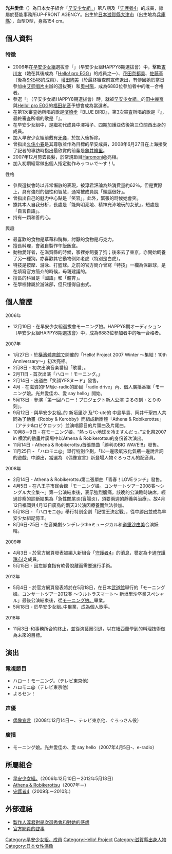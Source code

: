 {{BLP unsourced|time=2020-04-10T00:13:45+00:00}}
{{藝人
|姓名 = 光井愛佳
|類型 = 女歌手
|圖片 = Morning Musume 20100703 Japan Expo 06.jpg
|imagesize = 250px
|圖片簡介 = 2010年
|英文名 = Mitsui Aika
|出生日期 ={{Birth_date_and_age|1993|1|12}}
|出生地點 = {{JPN}}[[滋賀縣|滋賀縣]][[大津市|大津市]]
|音樂類型 = 日本流行音樂
|職業 = [[歌手|歌手]]
|活躍年代 = 2006年－2018年
|相關團體 = [[早安少女組|早安少女組]]（2006年－，第八期成員）<br/>Athena & Robikerottsu（2007年）<br/>[[守護者4|守護者4]]（2009年－）<br/>Tanpopo#（2009年－）
|網站 = [http://www.helloproject.com/artist/01/15/index.html 官方網站個人資料頁]
}}
{{japanese|japanese=光井愛佳|kana=みついあいか|romaji=Mitsui Aika}}

'''光井愛佳'''（{{bd|1993年|1月12日}}）為日本女子組合「[[早安少女組。|早安少女組。]]」第八期及「[[守護者4|守護者4]]」的成員，隸屬於藝能事務所UP-FRONT AGENCY。出生於[[日本|日本]][[滋賀縣|滋賀縣]][[大津市|大津市]]（出生地為[[兵庫縣|兵庫縣]]），血型O型，身高154 cm。

== 個人資料 ==
=== 特徵 ===
*2006年在[[早安少女組|早安少女組]]選拔會「{{lang|ja|モーニング娘。HAPPY8期オーディション}}」（早安少女組HAPPY8期選拔會）中，擊敗[[吉川友|吉川友]]（她在其後成為「[[Hello_Pro_Egg|Hello! pro EGG]]」的成員之一）、[[花田奈都美|花田奈都美]]、[[佐藤堇|佐藤堇]]（後為[[SKE48|SKE48]]的成員）、[[增田絢美|增田絢美]]（於最終審查前宣佈退出，有傳因她於當日參加由[[艾迴唱片|艾迴唱片]]主辦的選拔賽）和[[奧村陽|奧村陽]]，成為6883位參加者中的唯一合格者。
*參選「{{lang|ja|モーニング娘。HAPPY8期オーディション}}」（早安少女組HAPPY8期選拔會）時，就被[[早安少女組。|早安少女組。]]的[[田中麗奈_(早安少女組)|田中麗奈]]與[[Hello!_pro_EGG|Hello! pro EGG]]的[[福田花音|福田花音]]予想會成為當選者。
*在第1次審査她所唱的歌是[[濱崎步|濱崎步]]『BLUE BIRD』，第3次審査所唱的歌是『{{lang|ja|ふるさと}}』，最終審査所唱的歌是『{{lang|ja|大阪 恋の歌}}』。 
*在早安少女組中，是繼初代成員中澤裕子、四期加護亞依後第三位關西出身的成員。
*加入早安少女組前戴有[[牙套|牙套]]，於加入後拆除。 
*曾指出[[久住小春|久住小春]]是其尊敬並作為目標的早安成員，2008年6月27日在上海接受了記者的專訪時指出最欣賞的前輩是[[龜井繪里|龜井繪里]]。
*2007年12月剪去長髮，於常規節目[[Haromoni@|Haromoni@]]亮相。
*加入初期經常做出個人指定動作みっつぃで～す！!。

;性格
*參與選拔會時以非常懶散的表現，被淳君評論為熱消費量約62％。但是實際上，具有強烈的個性和智慧，通常被成員說「頭腦很好」。
*曾指出自己的魅力中心點是「笑容」。此外，緊張的時候她會笑。
*據其本人自我分析，長處是「能夠明亮地、精神充沛地玩的女孩」，短處是「自言自語」。 
*持有一顆和善的心。

;興趣
*最喜歡的食物是草莓和醃梅，討厭的食物是巧克力。
*擅長料理，會親自製作午飯飯盒。
*動物愛好者，在滋賀縣的時候，家裡亦飼養了狗；後來去了東京，亦開始飼養了另一種狗。亦喜歡其它動物例如老虎（特別是白虎）。
*特技是按摩、游泳、打籃球。之前的官方簡介曾寫「特技」一欄為保齡球，是在填寫官方簡介的時候，母親建議的。
*擅長的科目是「國語」和「體育」。
*在學校隸屬於游泳部，但只懂得自由式。

== 個人簡歷 ==
;2006年
*12月10日 - 在早安少女組選拔會モーニング娘。HAPPY8期オーディション（早安少女組HAPPY8期選拔會）中，成為6883位參加者中的唯一合格者。

;2007年
*1月27日 - 於[[橫濱體育館|橫濱體育館]]で開催的「Hello! Project 2007 Winter ～集結！10th Anniversary～」初次亮相。
*2月8日 - 初次出演音楽番組「歌番」。
*2月11日 - 首次出演「ハロー！モーニング。」
*2月14日 - 出道曲「笑顔YESヌード」發售。
*4月 - 在滋賀的FM局e-radio的節目「radio drive」內、個人廣播番組「モーニング娘。光井愛佳の、愛 say hello」開始。
*5月13日 - 參演「第一回ハロー！プロジェクト新人公演 さるの刻・とりの刻」。
*9月12日 - 與早安少女組｡的 新垣里沙 及℃-ute的 中島早貴、岡井千聖四人共同為了動畫《Robby & Kerobby》而組成新團體「Athena & Robikerottsu」（アテナ&ロビケロッツ）並演唱節目的片頭曲及片尾曲。
*10月8－9日 - 在モーニング娘。“熱っちぃ地球を冷ますんだっ。”文化祭2007 in 横浜的動畫片廣場中以Athena & Robikerottsu的身份首次演出。
*11月14日 - Athena & Robikerottsu首張單曲「勝利のBIG WAVE!!!」發售。
*11月25日 - 「ハロモニ@」舉行特別企劃，「以一邊吸氧液化氣瓶一邊說言詞的遊戲」中勝出，當選為 《偶像宣言》新登場人物ぐろっさん的配音員。

;2008年
*2月14日 - Athena & Robikerottsu第二張單曲「青春！LOVEランチ」發售。
*4月5日 - 在八王子市民会館「モーニング娘。コンサートツアー2008春～シングル大全集～」第一公演結束後，表示強烈腹痛，該晚的公演臨時缺席，經過診察的診斷結果為「急性闌尾炎(盲腸炎)，須要兩週的靜養與治療」。故4月12日福岡與4月13日廣島的兩天3公演因療養而無法參加。
*5月18日 - 「ハロモニ@」舉行特別企劃「記憶王決定戰」，從中勝出並成為早安少女組記憶王。
*8月6日-25日 - 在音樂劇シンデレラtheミュージカル和[[道重沙由美|道重沙由美]]合演妖精。

;2009年
*4月3日 - 於官方網頁發表被編入新組合「[[守護者4|守護者4]]」的消息，譽定為卡通[[守護甜心!|守護甜心!]]之成員。
*5月15日 - 因左腳食指有軟骨脫離而需要進行手術。

;2012年
*5月4日 - 於官方網頁發表將於在5月18日，在日本[[武道館|武道館]]舉行的「モーニング娘。コンサートツアー2012春 ～ウルトラスマート～ 新垣里沙卒業スペシャル」最後公演結束後，從[[モーニング娘。|モーニング娘。]]畢業。
*5月18日 - 於早安少女組｡中畢業，成為個人歌手。
;2018年
*11月3日-和事務所合約終止，並從演藝圈引退，以在紐西蘭學到的料理技術做為未來的目標。

== 演出 ==
=== 電視節目 ===
*ハロー！モーニング。（テレビ東京他）
*ハロモニ@（テレビ東京他）
*よろセン！
=== 声優 ===
*[[偶像宣言|偶像宣言]]（2008年12月14日－、テレビ東京他、ぐろっさん役）
=== 廣播 ===
*モーニング娘。光井愛佳の、愛 say hello（2007年4月5日-、e-radio）

== 所屬組合 ==
*[[早安少女組｡|早安少女組｡]]（2006年12月10日－2012年5月18日）
*[[Athena_&_Robikerottsu|Athena & Robikerottsu]]（2007年－）
*[[守護者4|守護者4]]（2009年－2010年）

==外部連結==
*[https://web.archive.org/web/20061215205513/http://www.tsunku.net/comments.htm#1210 製作人淳君對是次選秀會和對她的感想]{{Ja icon}}
*[https://web.archive.org/web/20170117122426/http://www.helloproject.com/mitsuiaika/ 官方網頁的啓事]{{Ja icon}}

{{Commonscat|Aika Mitsui}}
{{早安少女組}}

{{早安家族}}
{{Authority control}}
{{DEFAULTSORT:Mitsui Aika}}

[[Category:早安少女組。成員|Category:早安少女組。成員]]
[[Category:Hello!_Project|Category:Hello! Project]]
[[Category:滋賀縣出身人物|Category:滋賀縣出身人物]]
[[Category:日本女性偶像|Category:日本女性偶像]]